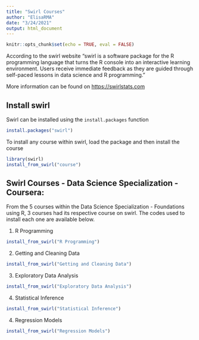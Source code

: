 ```yaml
---
title: "Swirl Courses"
author: "ElisaRMA"
date: "3/24/2021"
output: html_document
---
```


```r
knitr::opts_chunk$set(echo = TRUE, eval = FALSE)
```

According to the swirl website "swirl is a software package for the R programming language that turns the R console into an interactive learning environment. Users receive immediate feedback as they are guided through self-paced lessons in data science and R programming."

More information can be found on [https://swirlstats.com](https://swirlstats.com) 

## Install swirl

Swirl can be installed using the `install.packages` function
```r

install.packages("swirl")

```

To install any course within swirl, load the package and then install the course

```r
library(swirl)
install_from_swirl("course")
```

## Swirl Courses - Data Science Specialization - Coursera:

From the 5 courses within the Data Science Specialization - Foundations using R, 3 courses had its respective course on swirl. The codes used to install each one are available below. 

1. R Programming
```r

install_from_swirl("R Programming")

```

2. Getting and Cleaning Data
```r

install_from_swirl("Getting and Cleaning Data")

```

3. Exploratory Data Analysis
```r
 
install_from_swirl("Exploratory Data Analysis")

```

4. Statistical Inference
```r

install_from_swirl("Statistical Inference")

```

 4. Regression Models
```r

install_from_swirl("Regression Models")

```
